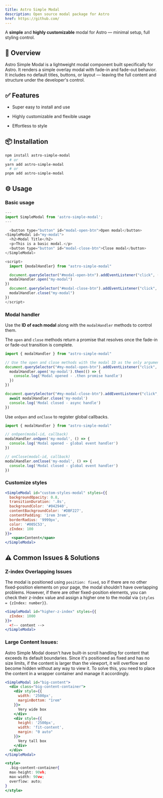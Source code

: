 ```yaml
---
title: Astro Simple Modal
description: Open source modal package for Astro
href: https://github.com/
---
```


A **simple** and **highly customizable** modal for Astro — minimal setup, full styling control.

## 🧾 Overview

Astro Simple Modal is a lightweight modal component built specifically for Astro. It renders a simple overlay modal with fade-in and fade-out behavior. It includes no default titles, buttons, or layout — leaving the full content and structure under the developer's control.

## ✅ Features

- Super easy to install and use

- Highly customizable and flexible usage

- Effortless to style

## 📦 Installation

```bash
npm install astro-simple-modal
  # or
yarn add astro-simple-modal
  # or
pnpm add astro-simple-modal
```

## ⚙️ Usage

### Basic usage

```javascript
---
import SimpleModal from 'astro-simple-modal';
---

  <button type="button" id="modal-open-btn">Open modal</button>
<SimpleModal id="my-modal">
  <h2>Modal Title</h2>
  <p>This is a basic modal.</p>
  <button type="button" id="modal-close-btn">Close modal</button>
</SimpleModal>

<script>
  import {modalHandler} from "astro-simple-modal"

  document.querySelector("#modal-open-btn").addEventListener("click", () => {
  modalHandler.open("my-modal")
})
  document.querySelector("#modal-close-btn").addEventListener("click", () => {
  modalHandler.close("my-modal")
})
</script>
```



### Modal handler

Use the **ID of each modal** along with the `modalHandler` methods to control them.

The `open` and `close` methods return a promise that resolves once the fade-in or fade-out transition is complete.

```javascript
import { modalHandler } from "astro-simple-modal"

// Use the open and close methods with the modal ID as the only argument
document.querySelector("#my-modal-open-btn").addEventListener("click", () => {
  modalHandler.open('my-modal').then(() => {
    console.log('Modal opened - .then promise handle')
  })
})

document.querySelector("#my-modal-close-btn").addEventListener("click", async () => {
  await modalHandler.close('my-modal')
  console.log('Modal closed - async handle')
})
```

Use `onOpen` and `onClose` to register global callbacks.

```javascript
import { modalHandler } from "astro-simple-modal"

// onOpen(modal-id, callback)
modalHandler.onOpen('my-modal', () => {
  console.log('Modal opened - global event handler')
})

// onClose(modal-id, callback)
modalHandler.onClose('my-modal', () => {
  console.log('Modal closed - global event handler')
})
```

### Customize styles

```jsx
<SimpleModal id="custom-styles-modal" styles={{
  backgroundOpacity: 0.8,
  transitionDuration: '.8s',
  backgroundColor: '#042940',
  contentBackgroundColor: '#DBF227',
  contentPadding: '1rem 3rem',
  borderRadius: '9999px',
  color: '#005C53',
  zIndex: 100
}}>
   <span>Content</span>
</SimpleModal>
```

## ⚠️ Common Issues & Solutions

### Z-index Overlapping Issues
The modal is positioned using `position: fixed`, so if there are no other fixed-position elements on your page, the modal shouldn't have overlapping problems. However, if there are other fixed-position elements, you can check their z-index value and assign a higher one to the modal via `{styles = {zIndex: number}}`.

```jsx
<SimpleModal id="higher-z-index" styles={{
  zIndex: 1000
}}>
  <!-- content -->
</SimpleModal>
```

### Large Content Issues:

Astro Simple Modal doesn't have built-in scroll handling for content that exceeds its default boundaries. Since it's positioned as fixed and has no size limits, if the content is larger than the viewport, it will overflow and become hidden without any way to view it. To solve this, you need to place the content in a wrapper container and manage it accordingly.

```jsx
<SimpleModal id="big-content">
  <div class="big-content-container">
    <div style={{
      width: '2500px',
      marginBottom: "1rem"
    }}>
      Very wide box
    </div>
    <div style={{
      height: '2500px',
      width: 'fit-content',
      margin: "0 auto"
    }}>
      Very tall box
    </div>
  </div>
</SimpleModal>

<style>
  .big-content-container{
  max-height: 90vh;
  max-width: 90vw;
  overflow: auto;
}
</style>
```